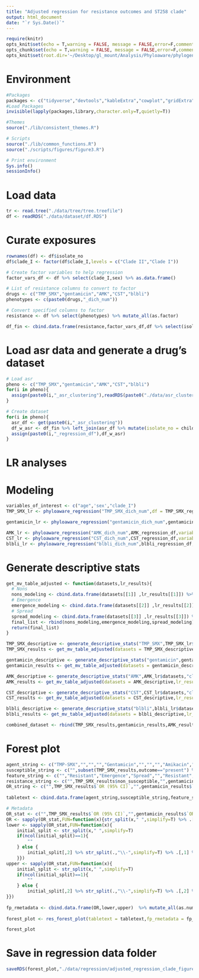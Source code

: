 ```yaml
---
title: "Adjusted regression for resistance outcomes and ST258 clade"
output: html_document
date: "`r Sys.Date()`"
--- 
```


```r
require(knitr)
opts_knit$set(echo = T,warning = FALSE, message = FALSE,error=F,comment=NA) 
opts_chunk$set(echo = T,warning = FALSE, message = FALSE,error=F,comment=NA)
opts_knit$set(root.dir='~/Desktop/gl_mount/Analysis/Phyloaware/phylogenetic-resistance-ms/')
```

# Environment
```r
#Packages
packages <- c("tidyverse","devtools","kableExtra","cowplot","gridExtra",'forestplot','tableone','phyloAMR','ape')   
#Load Packages
invisible(lapply(packages,library,character.only=T,quietly=T))

#Themes
source("./lib/consistent_themes.R")

# Scripts
source("./lib/common_functions.R")
source("./scripts/figures/figure3.R")

# Print environment
Sys.info()
sessionInfo()
```

# Load data
```r
tr <- read.tree("./data/tree/tree.treefile")      
df <- readRDS("./data/dataset/df.RDS")
```

# Curate exposures 
```r
rownames(df) <- df$isolate_no    
df$clade_I <- factor(df$clade_I,levels = c("Clade II","Clade I"))

# Create factor variables to help regression 
factor_vars_df <- df %>% select(clade_I,sex) %>% as.data.frame()

# List of resistance columns to convert to factor
drugs <- c("TMP_SMX","gentamicin","AMK","CST","blbli")
phenotypes <- c(paste0(drugs,"_dich_num"))

# Convert specified columns to factor
resistance <- df %>% select(phenotypes) %>% mutate_all(as.factor) 

df_fin <- cbind.data.frame(resistance,factor_vars_df,df %>% select(isolate_no,Patient_ID,Cx_date,age))
```

# Load asr data and generate a drug's dataset
```r
# Load asr
pheno <- c("TMP_SMX","gentamicin","AMK","CST","blbli")
for(i in pheno){
  assign(paste0(i,"_asr_clustering"),readRDS(paste0("./data/asr_clustering/",i,"_asr_clustering.RDS")))
}

# Create dataset
for(i in pheno){
  asr_df <- get(paste0(i,"_asr_clustering"))
  df_w_asr <- df_fin %>% left_join(asr_df %>% mutate(isolate_no = child_name))
  assign(paste0(i,"_regression_df"),df_w_asr)
}
```

# LR analyses 
# Modeling 
```r
variables_of_interest <- c("age",'sex',"clade_I")
TMP_SMX_lr <- phyloaware_regression("TMP_SMX_dich_num",df = TMP_SMX_regression_df, variables = variables_of_interest ,first_present = T,patient_id = 'Patient_ID',culture_date = "Cx_date",multivariable = 'multivariable')

gentamicin_lr <- phyloaware_regression("gentamicin_dich_num",gentamicin_regression_df,variables = variables_of_interest,first_present = T,patient_id = 'Patient_ID',culture_date = "Cx_date",multivariable = 'multivariable') 

AMK_lr <- phyloaware_regression("AMK_dich_num",AMK_regression_df,variables = variables_of_interest ,first_present = T,patient_id = 'Patient_ID',culture_date = "Cx_date",multivariable = 'multivariable')
CST_lr <- phyloaware_regression("CST_dich_num",CST_regression_df,variables = variables_of_interest, first_present = T,patient_id = 'Patient_ID',culture_date = "Cx_date",multivariable = 'multivariable')
blbli_lr <- phyloaware_regression("blbli_dich_num",blbli_regression_df,variables =variables_of_interest, first_present = T,patient_id = 'Patient_ID',culture_date = "Cx_date",multivariable = 'multivariable')
```

# Generate descriptive stats
```r
get_mv_table_adjusted <- function(datasets,lr_results){
  # Nons
  nons_modeling <- cbind.data.frame(datasets[[1]] ,lr_results[[1]]) %>%  as.data.frame %>% mutate(outcome = "present") %>% subset(!rownames(.) %in% c("age","sexmale")) %>% `rownames<-`(NULL)
  # Emergence
  emergence_modeling <- cbind.data.frame(datasets[[2]] ,lr_results[[2]])%>%  as.data.frame %>% mutate(outcome = "singleton")  %>% subset(!rownames(.) %in% c("age","sexmale"))   %>% `rownames<-`(NULL)
  # Spread
  spread_modeling <- cbind.data.frame(datasets[[3]] ,lr_results[[3]]) %>%  as.data.frame %>% mutate(outcome = "cluster") %>% subset(!rownames(.) %in% c("age","sexmale"))  %>% `rownames<-`(NULL)
  final_list <- rbind(nons_modeling,emergence_modeling,spread_modeling)
  return(final_list)
}
```

```r
TMP_SMX_descriptive <- generate_descriptive_stats("TMP_SMX",TMP_SMX_lr$datasets,variables = "clade_I",factorVars = "clade_I")
TMP_SMX_results <- get_mv_table_adjusted(datasets = TMP_SMX_descriptive,lr_results=TMP_SMX_lr$multivariable)

gentamicin_descriptive <- generate_descriptive_stats("gentamicin",gentamicin_lr$datasets,"clade_I",factorVars = "clade_I")
gentamicin_results <- get_mv_table_adjusted(datasets = gentamicin_descriptive,lr_results=gentamicin_lr$multivariable)

AMK_descriptive <- generate_descriptive_stats("AMK",AMK_lr$datasets,"clade_I",factorVars = "clade_I")
AMK_results <- get_mv_table_adjusted(datasets = AMK_descriptive,lr_results=AMK_lr$multivariable)

CST_descriptive <- generate_descriptive_stats("CST",CST_lr$datasets,"clade_I",factorVars = "clade_I")
CST_results <- get_mv_table_adjusted(datasets = CST_descriptive,lr_results=CST_lr$multivariable)

blbli_descriptive <- generate_descriptive_stats("blbli",blbli_lr$datasets,"clade_I",factorVars = "clade_I")
blbli_results <- get_mv_table_adjusted(datasets = blbli_descriptive,lr_results=blbli_lr$multivariable)
```

```r
combined_dataset <- rbind(TMP_SMX_results,gentamicin_results,AMK_results,CST_results,blbli_results)
```

# Forest plot
```r
agent_string <- c("TMP-SMX","","","","Gentamicin","","","","Amikacin","","","","Colistin","","","","BL/BLI Agents","","","")
susceptible_string <- c("",subset(TMP_SMX_results,outcome=="present") %>% .$susceptible,"","","",subset(gentamicin_results,outcome=="present") %>% .$susceptible,"","","",subset(AMK_results,outcome=="present") %>% .$susceptible,"","","",subset(CST_results,outcome=="present") %>% .$susceptible,"","","",subset(blbli_results,outcome=="present") %>% .$susceptible,"","")
feature_string <- c("","Resistant","Emergence","Spread","","Resistant","Emergence","Spread","","Resistant","Emergence","Spread","","Resistant","Emergence","Spread","","Resistant","Emergence","Spread")
resistance_string <- c("",TMP_SMX_results$non_susceptible,"",gentamicin_results$non_susceptible,"",AMK_results$non_susceptible,"",CST_results$non_susceptible,"",blbli_results$non_susceptible)
OR_string <- c("",TMP_SMX_results$`OR (95% CI)`,"",gentamicin_results$`OR (95% CI)`,"",AMK_results$`OR (95% CI)`,"",CST_results$`OR (95% CI)`,"",blbli_results$`OR (95% CI)`)
 
tabletext <- cbind.data.frame(agent_string,susceptible_string,feature_string,resistance_string,OR_string) %>% `colnames<-`(c("agent","susceptible","feature","resistance","OR"))

# Metadata
OR_stat <- c("",TMP_SMX_results$`OR (95% CI)`,"",gentamicin_results$`OR (95% CI)`,"",AMK_results$`OR (95% CI)`,"",CST_results$`OR (95% CI)`,"",blbli_results$`OR (95% CI)`)
OR <- sapply(OR_stat,FUN=function(x){str_split(x," ",simplify=T) %>% .[,1] %>% as.numeric})
lower <- sapply(OR_stat,FUN=function(x){
    initial_split <- str_split(x," ",simplify=T)
    if(ncol(initial_split)==1){
        ""
    } else {
        initial_split[,2] %>% str_split(.,"\\-",simplify=T) %>% .[,1] %>% gsub("\\(","",.) %>% as.numeric
    }})
upper <- sapply(OR_stat,FUN=function(x){
    initial_split <- str_split(x," ",simplify=T)
    if(ncol(initial_split)==1){
        ""
    } else {
        initial_split[,2] %>% str_split(.,"\\-",simplify=T) %>% .[,2] %>% gsub("\\)","",.) %>% as.numeric
}})    
    
fp_rmetadata <- cbind.data.frame(OR,lower,upper)  %>% mutate_all(as.numeric)
  
forest_plot <- res_forest_plot(tabletext = tabletext,fp_rmetadata = fp_rmetadata,outcome_name="Clade I Isolate") 

forest_plot
```

# Save in regression data folder
```r
saveRDS(forest_plot,"./data/regression/adjusted_regression_clade_figure.RDS")
```
